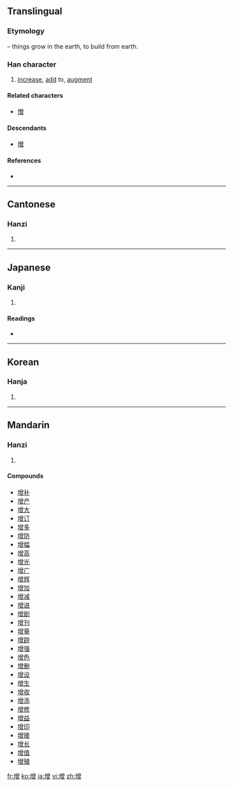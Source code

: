 {{also|増}}
==Translingual==
{{ja-forms|[[増]]|增|增}}

===Etymology===
{{Han compound|土|t1=earth|曾|ls=psc|c1=s|c2=p}} – things grow in the earth, to build from earth.

===Han character===
{{Han char|rn=32|rad=土|as=12|sn=15|four=4816<sub>6</sub>|canj=土金田日 (GCWA)}}

# [[increase]], [[add]] to, [[augment]]

====Related characters====
{{rfc-header|Related characters|lang=mul}}
* [[憎]]

====Descendants====
* [[増]]

====References====
* {{Han ref|kx=0238.250|dkj=05454|dj=0477.100|hdz=10489.060|uh=589E|ud=22686|bh=BC57|bd=48215}}

----

==Cantonese==

===Hanzi===
{{yue-hanzi|jyut=|y=jang1}}

# {{defn|Cantonese|sort=土12}}

----

==Japanese==

===Kanji===
{{ja-kanji|grade=|rs=土12}}

# {{defn|Japanese|sort=土12}}

====Readings====
* {{ja-readings|on=[[ぞう]] (zō), [[そう]] (sō)|kun=[[ます]] (masu), [[ふえる]] (fueru), [[ふやす]] (fuyasu)}}

----

==Korean==

===Hanja===
{{ko-hanja|hangeul=증|rv=jeung|mr=chŭng}}

# {{defn|Korean|sort=土12}}

----

==Mandarin==

===Hanzi===
{{cmn-hanzi|pin=[[zēng]] ([[zeng1]])|wg=tseng<sup>1</sup>}}

# {{defn|Mandarin|sort=土12}}

====Compounds====
* [[增补]]
* [[增产]]
* [[增大]]
* [[增订]]
* [[增多]]
* [[增防]]
* [[增幅]]
* [[增高]]
* [[增光]]
* [[增广]]
* [[增辉]]
* [[增加]]
* [[增减]]
* [[增进]]
* [[增剧]]
* [[增刊]]
* [[增量]]
* [[增辟]]
* [[增强]]
* [[增色]]
* [[增删]]
* [[增设]]
* [[增生]]
* [[增收]]
* [[增添]]
* [[增修]]
* [[增益]]
* [[增印]]
* [[增援]]
* [[增长]]
* [[增值]]
* [[增殖]]

[[fr:增]]
[[ko:增]]
[[ja:增]]
[[vi:增]]
[[zh:增]]